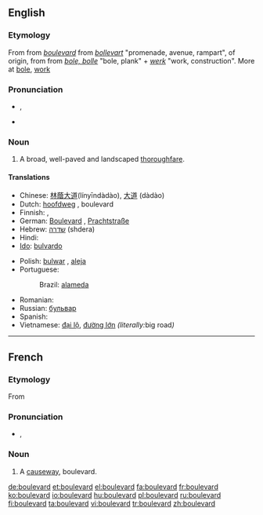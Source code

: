 {{also|Boulevard}}
==English==

===Etymology===
From {{etyl|fr}} {{term|boulevard|lang=fr}} from {{etyl|frm}} ''[[boulevard#Middle French|boulevard]]'' from {{etyl|fro}} ''[[bollevart#Old French|bollevart]]'' "promenade, avenue, rampart", of {{etyl|gem}} origin, from {{etyl|dum}} {{term|bolwerk|bolwerk, bol(l)ewerc|[[bulwark]], [[bastion]]|lang=dum}} from {{dum}} ''[[bole#Middle Dutch|bole, bolle]]'' "bole, plank" + ''[[werk#Middle Dutch|werk]]'' "work, construction". More at [[bole]], [[work]]

===Pronunciation===
* {{a|RP}} {{IPA|/ˈbuː.ləˌvɑː(ɹ)d/}}, {{SAMPA|/"bu:.l@.vA:(r)d/}}
* {{a|US?}} {{IPA|[ˈbʊlɨvɑɹd̚]}}
{{rfp|what region does the second pronunciation represent?}}

===Noun===
{{en-noun}}

# A broad, well-paved and landscaped [[thoroughfare]].

====Translations====
{{trans-top|broad, landscaped thoroughfare}}
* Chinese: [[林蔭大道]](línyīndàdào), [[大道]] (dàdào)
* Dutch: [[hoofdweg]] {{m}}, boulevard {{m}}
* Finnish: {{t-|fi|bulevardi}}, {{t+|fi|puistokatu}}
* German: [[Boulevard]] {{m}}, [[Prachtstraße]] {{f}}
* Hebrew: [[שדרה]] (shdera) {{f}}
* Hindi: {{t-|hi|मार्ग|m|tr=mārg|xs=Hindi}}
* [[Ido]]: [[bulvardo]]
{{trans-mid}}
* Polish: [[bulwar]] {{m}}, [[aleja]] {{f}}
* Portuguese:
*: Brazil: {{s}}{{m}} [[alameda]]
* Romanian: {{t+|ro|bulevard|n}}
* Russian: {{m}} [[бульвар]]
* Spanish: {{t-|es|bulevar|m}}
* Vietnamese: [[đại lộ]], [[đường lớn]] ''(literally: ''big road'')''
{{trans-bottom}}

----

==French==

===Etymology===
From {{etyl|dum|fr}} {{term|bolwerk||bulwark, bastion}}

===Pronunciation===
* {{IPA|/bul.vaʁ/|lang=fr}}, {{SAMPA|/bul.vaR/}}
*: {{audio|Fr-boulevard.ogg|audio}}

===Noun===
{{fr-noun|m}}

# A [[causeway]], boulevard.

[[de:boulevard]]
[[et:boulevard]]
[[el:boulevard]]
[[fa:boulevard]]
[[fr:boulevard]]
[[ko:boulevard]]
[[io:boulevard]]
[[hu:boulevard]]
[[pl:boulevard]]
[[ru:boulevard]]
[[fi:boulevard]]
[[ta:boulevard]]
[[vi:boulevard]]
[[tr:boulevard]]
[[zh:boulevard]]